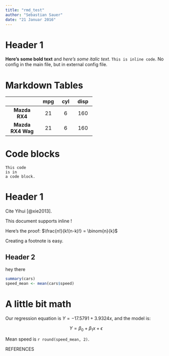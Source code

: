 ```yaml
---
title: "rmd_test"
author: "Sebastian Sauer"
date: "21 Januar 2016"
---
```




\pagebreak


# Header 1
**Here's some bold text** and *here's some italic text*. `This is inline code`.
No config in the main file, but in external config file.


# Markdown Tables

--------------------------------------
      &nbsp;         mpg   cyl   disp 
------------------- ----- ----- ------
   **Mazda RX4**     21     6    160  

 **Mazda RX4 Wag**   21     6    160  
--------------------------------------

# Code blocks

    This code
    is in
    a code block.



# Header 1
Cite Yihui [@xie2013].

This document supports inline \LaTeX!

Here's the proof: $\frac{n!}{k!(n-k)!} = \binom{n}{k}$

Creating a footnote is easy.\footnote{An example footnote.}


\begin{tabular}{|l|l|}\hline
Age & Frequency \\ \hline
18--25  & 15 \\
26--35  & 33 \\
36--45  & 22 \\ \hline
\end{tabular}

## Header 2
hey there
```r
summary(cars)
speed_mean <- mean(cars$speed)
```


# A little bit math

Our regression equation is $Y=-17.5791+3.9324x$, and the model is:

$$ Y = \beta_0 + \beta_1 x + \epsilon$$

Mean speed is `r round(speed_mean, 2)`.


REFERENCES